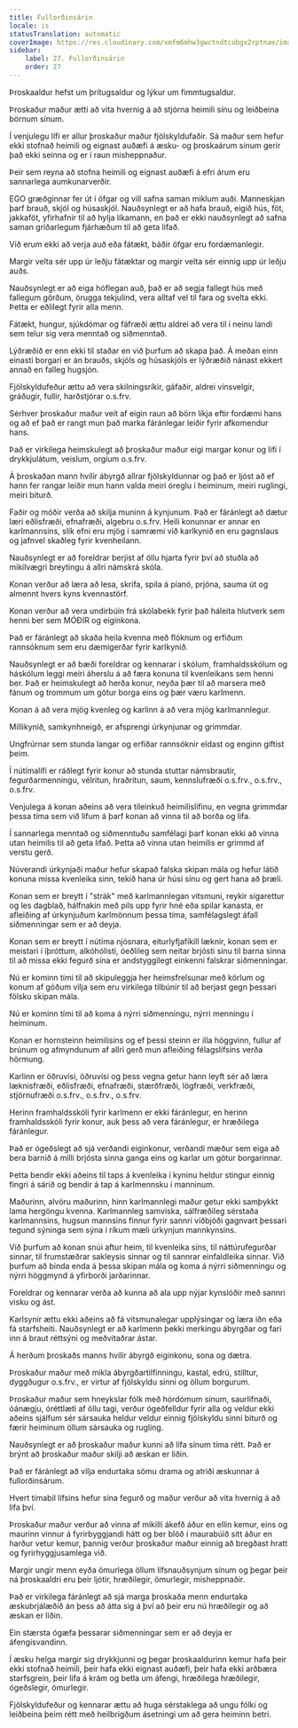 ```yaml
---
title: Fullorðinsárin
locale: is
statusTranslation: automatic
coverImage: https://res.cloudinary.com/xmfm6mhw3gwctndtcubgx2rptnae/image/upload/v1740337243/small_cover_educacion_fundamental_a051170f1c.webp
sidebar:
    label: 27. Fullorðinsárin
    order: 27
---
```

Þroskaaldur hefst um þrítugsaldur og lýkur um fimmtugsaldur.

Þroskaður maður ætti að vita hvernig á að stjórna heimili sínu og leiðbeina börnum sínum.

Í venjulegu lífi er allur þroskaður maður fjölskyldufaðir. Sá maður sem hefur ekki stofnað heimili og eignast auðæfi á æsku- og þroskaárum sínum gerir það ekki seinna og er í raun misheppnaður.

Þeir sem reyna að stofna heimili og eignast auðæfi á efri árum eru sannarlega aumkunarverðir.

EGO græðginnar fer út í öfgar og vill safna saman miklum auði. Manneskjan þarf brauð, skjól og húsaskjól. Nauðsynlegt er að hafa brauð, eigið hús, föt, jakkaföt, yfirhafnir til að hylja líkamann, en það er ekki nauðsynlegt að safna saman gríðarlegum fjárhæðum til að geta lifað.

Við erum ekki að verja auð eða fátækt, báðir öfgar eru fordæmanlegir.

Margir velta sér upp úr leðju fátæktar og margir velta sér einnig upp úr leðju auðs.

Nauðsynlegt er að eiga hóflegan auð, það er að segja fallegt hús með fallegum görðum, örugga tekjulind, vera alltaf vel til fara og svelta ekki. Þetta er eðlilegt fyrir alla menn.

Fátækt, hungur, sjúkdómar og fáfræði ættu aldrei að vera til í neinu landi sem telur sig vera menntað og siðmenntað.

Lýðræðið er enn ekki til staðar en við þurfum að skapa það. Á meðan einn einasti borgari er án brauðs, skjóls og húsaskjóls er lýðræðið nánast ekkert annað en falleg hugsjón.

Fjölskyldufeður ættu að vera skilningsríkir, gáfaðir, aldrei vínsvelgir, gráðugir, fullir, harðstjórar o.s.frv.

Sérhver þroskaður maður veit af eigin raun að börn líkja eftir fordæmi hans og að ef það er rangt mun það marka fáránlegar leiðir fyrir afkomendur hans.

Það er virkilega heimskulegt að þroskaður maður eigi margar konur og lifi í drykkjulátum, veislum, orgíum o.s.frv.

Á þroskaðan mann hvílir ábyrgð allrar fjölskyldunnar og það er ljóst að ef hann fer rangar leiðir mun hann valda meiri óreglu í heiminum, meiri ruglingi, meiri biturð.

Faðir og móðir verða að skilja muninn á kynjunum. Það er fáránlegt að dætur læri eðlisfræði, efnafræði, algebru o.s.frv. Heili konunnar er annar en karlmannsins, slík efni eru mjög í samræmi við karlkynið en eru gagnslaus og jafnvel skaðleg fyrir kvenheilann.

Nauðsynlegt er að foreldrar berjist af öllu hjarta fyrir því að stuðla að mikilvægri breytingu á allri námskrá skóla.

Konan verður að læra að lesa, skrifa, spila á píanó, prjóna, sauma út og almennt hvers kyns kvennastörf.

Konan verður að vera undirbúin frá skólabekk fyrir það háleita hlutverk sem henni ber sem MÓÐIR og eiginkona.

Það er fáránlegt að skaða heila kvenna með flóknum og erfiðum rannsóknum sem eru dæmigerðar fyrir karlkynið.

Nauðsynlegt er að bæði foreldrar og kennarar í skólum, framhaldsskólum og háskólum leggi meiri áherslu á að færa konuna til kvenleikans sem henni ber. Það er heimskulegt að herða konur, neyða þær til að marsera með fánum og trommum um götur borga eins og þær væru karlmenn.

Konan á að vera mjög kvenleg og karlinn á að vera mjög karlmannlegur.

Millikynið, samkynhneigð, er afsprengi úrkynjunar og grimmdar.

Ungfrúrnar sem stunda langar og erfiðar rannsóknir eldast og enginn giftist þeim.

Í nútímalífi er ráðlegt fyrir konur að stunda stuttar námsbrautir, fegurðarmenningu, vélritun, hraðritun, saum, kennslufræði o.s.frv., o.s.frv., o.s.frv.

Venjulega á konan aðeins að vera tileinkuð heimilislífinu, en vegna grimmdar þessa tíma sem við lifum á þarf konan að vinna til að borða og lifa.

Í sannarlega menntað og siðmenntuðu samfélagi þarf konan ekki að vinna utan heimilis til að geta lifað. Þetta að vinna utan heimilis er grimmd af verstu gerð.

Núverandi úrkynjaði maður hefur skapað falska skipan mála og hefur látið konuna missa kvenleika sinn, tekið hana úr húsi sínu og gert hana að þræli.

Konan sem er breytt í "strák" með karlmannlegan vitsmuni, reykir sígarettur og les dagblað, hálfnakin með pils upp fyrir hné eða spilar kanasta, er afleiðing af úrkynjuðum karlmönnum þessa tíma, samfélagslegt áfall siðmenningar sem er að deyja.

Konan sem er breytt í nútíma njósnara, eiturlyfjafíkill læknir, konan sem er meistari í íþróttum, alkóhólisti, óeðlileg sem neitar brjósti sínu til barna sinna til að missa ekki fegurð sína er andstyggilegt einkenni falskrar siðmenningar.

Nú er kominn tími til að skipuleggja her heimsfrelsunar með körlum og konum af góðum vilja sem eru virkilega tilbúnir til að berjast gegn þessari fölsku skipan mála.

Nú er kominn tími til að koma á nýrri siðmenningu, nýrri menningu í heiminum.

Konan er hornsteinn heimilisins og ef þessi steinn er illa höggvinn, fullur af brúnum og afmyndunum af allri gerð mun afleiðing félagslífsins verða hörmung.

Karlinn er öðruvísi, öðruvísi og þess vegna getur hann leyft sér að læra læknisfræði, eðlisfræði, efnafræði, stærðfræði, lögfræði, verkfræði, stjörnufræði o.s.frv., o.s.frv., o.s.frv.

Herinn framhaldsskóli fyrir karlmenn er ekki fáránlegur, en herinn framhaldsskóli fyrir konur, auk þess að vera fáránlegur, er hræðilega fáránlegur.

Það er ógeðslegt að sjá verðandi eiginkonur, verðandi mæður sem eiga að bera barnið á milli brjósta sinna ganga eins og karlar um götur borgarinnar.

Þetta bendir ekki aðeins til taps á kvenleika í kyninu heldur stingur einnig fingri á sárið og bendir á tap á karlmennsku í manninum.

Maðurinn, alvöru maðurinn, hinn karlmannlegi maður getur ekki samþykkt lama hergöngu kvenna. Karlmannleg samviska, sálfræðileg sérstaða karlmannsins, hugsun mannsins finnur fyrir sannri viðbjóði gagnvart þessari tegund sýninga sem sýna í ríkum mæli úrkynjun mannkynsins.

Við þurfum að konan snúi aftur heim, til kvenleika síns, til náttúrufegurðar sinnar, til frumstæðrar sakleysis sinnar og til sannrar einfaldleika sinnar. Við þurfum að binda enda á þessa skipan mála og koma á nýrri siðmenningu og nýrri höggmynd á yfirborði jarðarinnar.

Foreldrar og kennarar verða að kunna að ala upp nýjar kynslóðir með sannri visku og ást.

Karlsynir ættu ekki aðeins að fá vitsmunalegar upplýsingar og læra iðn eða fá starfsheiti. Nauðsynlegt er að karlmenn þekki merkingu ábyrgðar og fari inn á braut réttsýni og meðvitaðrar ástar.

Á herðum þroskaðs manns hvílir ábyrgð eiginkonu, sona og dætra.

Þroskaður maður með mikla ábyrgðartilfinningu, kastal, edrú, stilltur, dyggðugur o.s.frv., er virtur af fjölskyldu sinni og öllum borgurum.

Þroskaður maður sem hneykslar fólk með hórdómum sínum, saurlifnaði, óánægju, óréttlæti af öllu tagi, verður ógeðfelldur fyrir alla og veldur ekki aðeins sjálfum sér sársauka heldur veldur einnig fjölskyldu sinni biturð og færir heiminum öllum sársauka og rugling.

Nauðsynlegt er að þroskaður maður kunni að lifa sínum tíma rétt. Það er brýnt að þroskaður maður skilji að æskan er liðin.

Það er fáránlegt að vilja endurtaka sömu drama og atriði æskunnar á fullorðinsárum.

Hvert tímabil lífsins hefur sína fegurð og maður verður að vita hvernig á að lifa því.

Þroskaður maður verður að vinna af mikilli ákefð áður en ellin kemur, eins og maurinn vinnur á fyrirbyggjandi hátt og ber blöð í maurabúið sitt áður en harður vetur kemur, þannig verður þroskaður maður einnig að bregðast hratt og fyrirhyggjusamlega við.

Margir ungir menn eyða ömurlega öllum lífsnauðsynjum sínum og þegar þeir ná þroskaaldri eru þeir ljótir, hræðilegir, ömurlegir, misheppnaðir.

Það er virkilega fáránlegt að sjá marga þroskaða menn endurtaka æskubrjálæðið án þess að átta sig á því að þeir eru nú hræðilegir og að æskan er liðin.

Ein stærsta ógæfa þessarar siðmenningar sem er að deyja er áfengisvandinn.

Í æsku helga margir sig drykkjunni og þegar þroskaaldurinn kemur hafa þeir ekki stofnað heimili, þeir hafa ekki eignast auðæfi, þeir hafa ekki arðbæra starfsgrein, þeir lifa á krám og betla um áfengi, hræðilega hræðilegir, ógeðslegir, ömurlegir.

Fjölskyldufeður og kennarar ættu að huga sérstaklega að ungu fólki og leiðbeina þeim rétt með heilbrigðum ásetningi um að gera heiminn betri.


